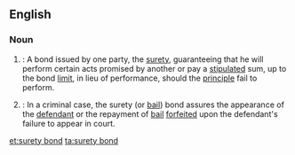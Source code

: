 ==English==

===Noun===
{{en-noun}}

# {{context|legal|lang=en}}: A bond issued by one party, the [[surety]], guaranteeing that he will perform certain acts promised by another or pay a [[stipulated]] sum, up to the bond [[limit]], in lieu of performance, should the [[principle]] fail to perform.
# {{context|legal|lang=en}}: In a criminal case, the surety (or [[bail]]) bond assures the appearance of the [[defendant]] or the repayment of [[bail]] [[forfeited]] upon the defendant's failure to appear in court.

[[et:surety bond]]
[[ta:surety bond]]